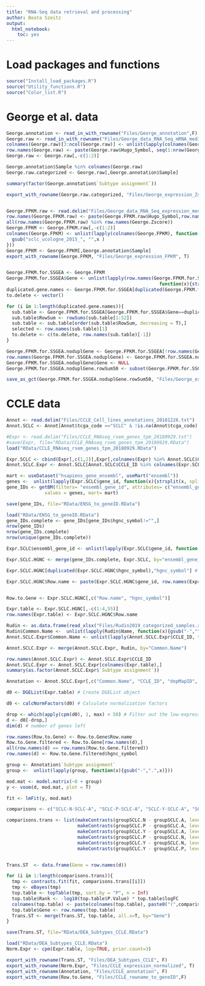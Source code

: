 ```yaml
---
title: "RNA-Seq data retrieval and processing"
author: Beata Szeitz
output:
  html_notebook:
    toc: yes
---
```




# Load packages and functions


```r
source("Install_load_packages.R")
source("Utility_functions.R")
source("Color_list.R")
```

# George et al. data


```r

George.annotation <- read_in_with_rowname("Files/George_annotation",F)
George.raw <- read_in_with_rowname("Files/George_data_RNA_Seq_mRNA_median_all_sample_Zscores",F)
colnames(George.raw)[3:ncol(George.raw)] <- unlist(lapply(colnames(George.raw)[3:ncol(George.raw)], function(x){gsub("sclc_ucologne_2015_","",x)}))
row.names(George.raw) <- paste(George.raw$Hugo_Symbol, seq(1:nrow(George.raw)), sep="_")
George.raw <- George.raw[,-c(1:2)]

George.annotation$Sample %in% colnames(George.raw)
George.raw.categorized <- George.raw[,George.annotation$Sample]

summary(factor(George.annotation$`Subtype assignment`))

export_with_rowname(George.raw.categorized, "Files/George_expression_Zscores",T)


George.FPKM.raw <- read.delim("Files/George_data_RNA_Seq_expression_median.txt")
row.names(George.FPKM.raw) <- paste(George.FPKM.raw$Hugo_Symbol,row.names(George.FPKM.raw),  sep="_")
all(row.names(George.FPKM.raw) %in% row.names(George.Zscore))
George.FPKM <- George.FPKM.raw[,-c(1:2)]
colnames(George.FPKM) <- unlist(lapply(colnames(George.FPKM), function(x){
  gsub("sclc_ucologne_2015_", "",x )
}))
George.FPKM <- George.FPKM[,George.annotation$Sample]
export_with_rowname(George.FPKM, "Files/George_expression_FPKM", T)


George.FPKM.for.SSGEA <- George.FPKM
George.FPKM.for.SSGEA$Gene <- unlist(lapply(row.names(George.FPKM.for.SSGEA),
                                                        function(x){strsplit(x, split="_")[[1]][1]}))
duplicated.gene.names <- George.FPKM.for.SSGEA[duplicated(George.FPKM.for.SSGEA$Gene),"Gene"]
to.delete <- vector()

for (i in 1:length(duplicated.gene.names)){
  sub.table <- George.FPKM.for.SSGEA[George.FPKM.for.SSGEA$Gene==duplicated.gene.names[i],]
  sub.table$RowSum <- rowSums(sub.table[1:52])
  sub.table <- sub.table[order(sub.table$RowSum, decreasing = T),]
  selected <- row.names(sub.table)[1]
  to.delete <- c(to.delete, row.names(sub.table)[-1])
}

George.FPKM.for.SSGEA.noduplGene <- George.FPKM.for.SSGEA[!row.names(George.FPKM.for.SSGEA) %in% to.delete,]
row.names(George.FPKM.for.SSGEA.noduplGene) <- George.FPKM.for.SSGEA.noduplGene$Gene
George.FPKM.for.SSGEA.noduplGene$Gene <- NULL
George.FPKM.for.SSGEA.noduplGene.rowSum50 <- subset(George.FPKM.for.SSGEA.noduplGene, rowSums(George.FPKM.for.SSGEA.noduplGene) > 50)

save_as_gct(George.FPKM.for.SSGEA.noduplGene.rowSum50, "Files/George_expression_FPKM_for_ssGSEA.gct")


```


# CCLE data


```r
Annot <- read.delim("Files/CCLE_Cell_lines_annotations_20181226.txt")
Annot.SCLC <- Annot[Annot$tcga_code =="SCLC" & !is.na(Annot$tcga_code),]

#Expr <- read.delim("Files/CCLE_RNAseq_rsem_genes_tpm_20180929.txt")
#save(Expr, file="RData/CCLE_RNAseq_rsem_genes_tpm_20180929.RData")
load("RData/CCLE_RNAseq_rsem_genes_tpm_20180929.RData")

```



```r

Expr.SCLC <- cbind(Expr[,c(1,2)],Expr[,colnames(Expr) %in% Annot.SCLC$CCLE_ID])
Annot.SCLC.Expr <- Annot.SCLC[Annot.SCLC$CCLE_ID %in% colnames(Expr.SCLC),]

```


```r
mart <- useDataset("hsapiens_gene_ensembl", useMart("ensembl"))
genes <-  unlist(lapply(Expr.SCLC$gene_id, function(x){strsplit(x, split=".", fixed = T)[[1]][1]}))
gene_IDs <- getBM(filters= "ensembl_gene_id", attributes= c("ensembl_gene_id","hgnc_symbol"),
              values = genes, mart= mart)

save(gene_IDs, file="RData/ENSG_to_geneID.RData")

```



```r
load("RData/ENSG_to_geneID.RData")
gene_IDs.complete <- gene_IDs[gene_IDs$hgnc_symbol!="",]
nrow(gene_IDs)
nrow(gene_IDs.complete)
nrow(unique(gene_IDs.complete))

Expr.SCLC$ensembl_gene_id <- unlist(lapply(Expr.SCLC$gene_id, function(x){strsplit(x, split=".", fixed = T)[[1]][1]}))

Expr.SCLC.HGNC <- merge(gene_IDs.complete, Expr.SCLC, by="ensembl_gene_id")

Expr.SCLC.HGNC[duplicated(Expr.SCLC.HGNC$hgnc_symbol),"hgnc_symbol"] # we might need to deal with these later (but only 13 occurrences...)

Expr.SCLC.HGNC$Row.name <- paste(Expr.SCLC.HGNC$gene_id, row.names(Expr.SCLC.HGNC), sep="_")


Row.to.Gene <- Expr.SCLC.HGNC[,c("Row.name", "hgnc_symbol")]

Expr.table <- Expr.SCLC.HGNC[,-c(1:4,55)]
row.names(Expr.table) <- Expr.SCLC.HGNC$Row.name
```

```r
Rudin <- as.data.frame(read_xlsx("Files/Rudin2019_categorized_samples.xlsx"))
Rudin$Common.Name <-  unlist(lapply(Rudin$Name, function(x){gsub("-","",x)}))
Annot.SCLC.Expr$Common.Name <- unlist(lapply(Annot.SCLC.Expr$CCLE_ID, function(x){strsplit(x, split="_", fixed=T)[[1]][1]}))

Annot.SCLC.Expr <- merge(Annot.SCLC.Expr, Rudin, by="Common.Name")
```


```r
row.names(Annot.SCLC.Expr) <- Annot.SCLC.Expr$CCLE_ID
Annot.SCLC.Expr <- Annot.SCLC.Expr[colnames(Expr.table),]
summary(as.factor(Annot.SCLC.Expr$`Subtype assignment`))

Annotation <- Annot.SCLC.Expr[,c("Common.Name", "CCLE_ID", "depMapID", "Pathology", "Site_Of_Finding", "Characteristics", "Subtype assignment")]

```


```r
d0 <- DGEList(Expr.table) # Create DGEList object

d0 <- calcNormFactors(d0) # Calculate normalization factors

drop <- which(apply(cpm(d0), 1, max) < 50) # Filter out the low-expressed genes
d <- d0[-drop,] 
dim(d) # number of genes left
```


```r
row.names(Row.to.Gene) <- Row.to.Gene$Row.name
Row.to.Gene.filtered <- Row.to.Gene[row.names(d),]
all(row.names(d) == row.names(Row.to.Gene.filtered))
row.names(d) <- Row.to.Gene.filtered$hgnc_symbol
```

```r
group <- Annotation$`Subtype assignment`
group <-  unlist(lapply(group, function(x){gsub("-",".",x)}))

mod.mat <- model.matrix(~0 + group)
y <- voom(d, mod.mat, plot = T)

```

```r
fit <- lmFit(y, mod.mat)

comparisons <- c("SCLC-N-SCLC-A", "SCLC-P-SCLC-A", "SCLC-Y-SCLC-A", "SCLC-P-SCLC-N", "SCLC-Y-SCLC-N", "SCLC-Y-SCLC-P")

comparisons.trans <- list(makeContrasts(groupSCLC.N - groupSCLC.A, levels = colnames(coef(fit))), 
                          makeContrasts(groupSCLC.P - groupSCLC.A, levels = colnames(coef(fit))),
                          makeContrasts(groupSCLC.Y - groupSCLC.A, levels = colnames(coef(fit))), 
                          makeContrasts(groupSCLC.P - groupSCLC.N, levels = colnames(coef(fit))), 
                          makeContrasts(groupSCLC.Y - groupSCLC.N, levels = colnames(coef(fit))), 
                          makeContrasts(groupSCLC.Y - groupSCLC.P, levels = colnames(coef(fit))))


Trans.ST  <- data.frame(Gene = row.names(d))

for (i in 1:length(comparisons.trans)){
  tmp <- contrasts.fit(fit, comparisons.trans[[i]])
  tmp <- eBayes(tmp)
  top.table <- topTable(tmp, sort.by = "P", n = Inf)
  top.table$Rank <- -log10(top.table$P.Value) * top.table$logFC
  colnames(top.table) <- paste(colnames(top.table), paste0("(",comparisons[i],")"), sep="")
  top.table$Gene <- row.names(top.table)
  Trans.ST <- merge(Trans.ST, top.table, all.x=T, by="Gene")
}

save(Trans.ST, file="RData/DEA_Subtypes_CCLE.RData")
```



```r
load("RData/DEA_Subtypes_CCLE.RData")
Norm.Expr <- cpm(Expr.table, log=TRUE, prior.count=3)
```



```r
export_with_rowname(Trans.ST, "Files/DEA_Subtypes_CCLE", F)
export_with_rowname(Norm.Expr, "Files/CCLE_expression_normalized", T)
export_with_rowname(Annotation, "Files/CCLE_annotation", F)
export_with_rowname(Row.to.Gene, "Files/CCLE_rowname_to_geneID",F)

```

